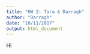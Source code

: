 ```yaml
---
title: "HW 2- Tara & Darragh"
author: "Darragh"
date: "10/11/2017"
output: html_document
---
```


Hi 